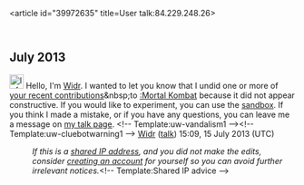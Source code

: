 <article id="39972635" title=User talk:84.229.248.26>
	<talkpage id="39972635" title="User talk:84.229.248.26">

== July 2013 ==
[[File:Information.svg|25px|alt=Information icon]] Hello, I'm [[User:Widr|Widr]]. I wanted to let you know that I undid one or more of [[Special:Contributions/84.229.248.26|your recent contributions]]&amp;nbsp;to [[:Mortal Kombat]] because it did not appear constructive. If you would like to experiment, you can use the [[WP:sandbox|sandbox]]. If you think I made a mistake, or if you have any questions, you can leave me a message on [[User_talk:Widr|my talk page]]. &lt;!-- Template:uw-vandalism1 --&gt;&lt;!-- Template:uw-cluebotwarning1 --&gt;   [[User:Widr|Widr]] ([[User talk:Widr|talk]]) 15:09, 15 July 2013 (UTC)
:''If this is a [[Network address translation|shared IP address]], and you did not make the edits, consider [[Wikipedia:Why create an account?|creating an account]] for yourself so you can avoid further irrelevant notices.''&lt;!-- Template:Shared IP advice --&gt;
	</talkpage>
</article>